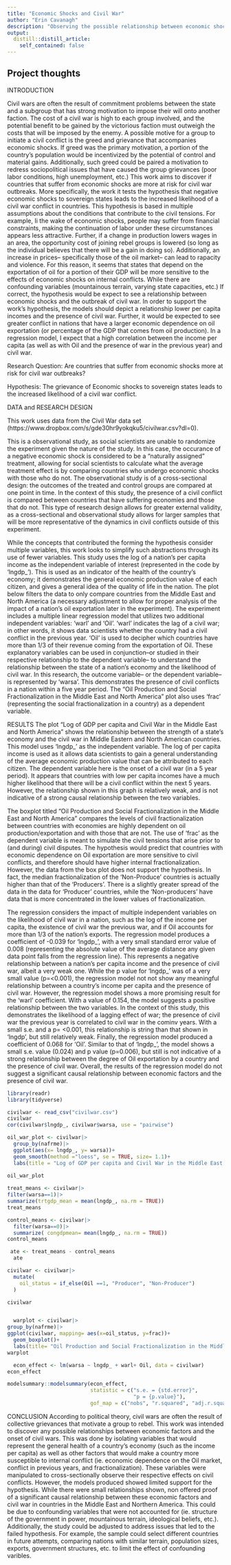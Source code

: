 ```yaml
---
title: "Economic Shocks and Civil War"
author: "Erin Cavanagh"
description: "Observing the possible relationship between economic shocks to a state's oil market and the likelihood of civil war"
output:
  distill::distill_article:
    self_contained: false
---
```




## Project thoughts




INTRODUCTION

  Civil wars are often the result of commitment problems between the state and a subgroup that has strong motivation to impose their will onto another faction. The cost of a civil war is high to each group involved, and the potential benefit to be gained by the victorious faction must outweigh the costs that will be imposed by the enemy. A possible motive for a group to initiate a civil conflict is the greed and grievance that accompanies economic shocks. If greed was the primary motivation, a portion of the country's population would be incentivized by the potential of control and material gains. Additionally, such greed could be paired a motivation to redress sociopolitical issues that have caused the group grievances (poor labor conditions, high unemployment, etc.) This work aims to discover if countries that suffer from economic shocks are more at risk for civil war outbreaks. More specifically, the work it tests the hypothesis that negative economic shocks to sovereign states leads to the increased likelihood of a civil war conflict in countries. 
  This hypothesis is based in multiple assumptions about the conditions that contribute to the civil tensions. For example, Ii the wake of economic shocks, people may suffer from financial constraints, making the continuation of labor under these circumstances appears less attractive. Further, if a change in production lowers wages in an area, the opportunity cost of joining rebel groups is lowered (so long as the individual believes that there will be a gain in doing so). Additionally, an increase in prices– specifically those of the oil market– can lead to rapacity and violence. For this reason, it seems that states that depend on the exportation of oil for a portion of their GDP will be more sensitive to the effects of economic shocks on internal conflicts. While there are confounding variables (mountainous terrain, varying state capacities, etc.) If correct, the hypothesis would be expect to see a relationship between economic shocks and the outbreak of civil war. 
  In order to support the work's hypothesis, the models should depict a relationship lower per capita incomes and the presence of civil war. Further, it would be expected to see greater conflict in nations that have a larger economic dependence on oil exportation (or percentage of the GDP that comes from oil production). In a regression model, I expect that a high correlation between the income per capita (as well as with Oil and the presence of war in the previous year) and civil war.



Research Question: Are countries that suffer from economic shocks more at risk for civil war outbreaks?

Hypothesis: The grievance of Economic shocks to sovereign states leads to the increased likelihood of a civil war conflict. 




DATA and RESEARCH DESIGN

This work uses data from the Civil War data set (https://www.dropbox.com/s/gde30hr9yokqku5/civilwar.csv?dl=0).

This is a observational study, as social scientists are unable to randomize the experiment given the nature of the study. In this case, the occurance of a negative economic shock is considered to be a "naturally assigned" treatment, allowing for social scientists to calculate what the average treatment effect is by comparing countries who undergo economic shocks with those who do not. The observational study is of a cross-sectional design: the outcomes of the treated and control groups are compared at one point in time. In the context of this study, the presence of a civil conflict is compared between countries that have suffering economies and those that do not. This type of research design allows for greater external validity, as a cross-sectional and observational study allows for larger samples that will be more representative of the dynamics in civil conflicts outside of this experiment.

While the concepts that contributed the forming the hypothesis consider multiple variables, this work looks to simplify such abstractions through its use of fewer variables. This study uses the log of a nation's per capita income as the  independent variable of interest (represented in the code by 'lngdp_'). This is used as an indicator of the health of the country's economy; it demonstrates the general economic production value of each citizen, and gives a general idea of the quality of life in the nation. The plot below filters the data to only compare countries from the Middle East and North America (a necessary adjustment to allow for proper analysis of the impact of a nation's oil exportation later in the experiment). The experiment includes a multiple linear regression model that utilizes two additional independent variables: 'warl' and 'Oil'. 'warl' indicates the lag of a civil war; in other words, it shows data scientists whether the country had a civil conflict in the previous year. 'Oil' is used to decipher which countries have more than 1/3 of their revenue coming from the exportation of Oil. These explanatory variables can be used in conjunction--or studied in their respective relationship to the dependent variable-- to understand the relationship between the state of a nation's economy and the likelihood of civil war. In this research, the outcome variable-- or the dependent variable-- is represented by 'warsa'. This demonstrates the presence of civil conflicts in a nation within a five year period. The "Oil Production and Social Fractionalization in the Middle East and North America" plot also uses 'frac' (representing the social fractionalization in a country) as a dependent variable. 



RESULTS
The plot "Log of GDP per capita and Civil War in the Middle East and North America" shows the relationship between the strength of a state's economy and the civil war in Middle Eastern and North American countries. This model uses 'lngdp_' as the independent variable. The log of per capita income is used as it allows data scientists to gain a general understanding of the average economic production value that can be attributed to each citizen. The dependent variable here is the onset of a civil war (in a 5 year period). It appears that countries with low per capita incomes have a much higher likelihood that there will be a civil conflict within the next 5 years. However, the relationship shown in this graph is relatively weak, and is not indicative of a strong causal relationship between the two variables. 

The boxplot titled "Oil Production and Social Fractionalization in the Middle East and North America" compares the levels of civil fractionalization between countries with economies are highly dependent on oil production/exportation and with those that are not. The use of 'frac' as the dependent variable is meant to simulate the civil tensions that arise prior to (and during) civil disputes. The hypothesis would predict that countries with economic dependence on Oil exportation are more sensitive to civil conflicts, and therefore should have higher internal fractionalization. However, the data from the box plot does not support the hypothesis. In fact, the median fractionalization of the 'Non-Produce' countries is actually higher than that of the 'Producers'. There is a slightly greater spread of the data in the data for 'Producer' countries, while the 'Non-producers' have data that is more concentrated in the lower values of fractionalization.  

The regression considers the impact of multiple independent variables on the likelihood of civil war in a nation, such as the log of the income per capita, the existence of civil war the previous war, and if Oil accounts for more than 1/3 of the nation's exports. The regression model produces a coefficient of -0.039 for 'lngdp_', with a very small standard error value of 0.008 (representing the absolute value of the average distance any given data point falls from the regression line). This represents a negative relationship between a nation's per capita income and the presence of civil war, albeit a very weak one. While the p value for 'lngdp_' was of a very small value (p=<0.001), the regression model not not show any meaningful relationship between a country's income per capita and the presence of civil war. However, the regression model shows a more promising result for the 'warl' coefficient. With a value of 0.154, the model suggests a positive relationship between the two variables. In the context of this study, this demonstrates the likelihood of a lagging effect of war; the presence of civil war the previous year is correlated to civil war in the cominv years. With a small s.e. and a p= <0.001, this relationship is string than that shown in 'lngdp', but still relatively weak. Finally, the regression model produced a coefficient of 0.068 for 'Oil'. Similar to that of 'lngdp_', the model shows a small s.e. value (0.024) and p value (p=0.006), but still is not indicative of a strong relationship between the degree of Oil exportation by a country and the presence of civil war. Overall, the results of the regression model do not suggest a significant causal relationship between economic factors and the presence of civil war.




 
```r
library(readr)
library(tidyverse)

civilwar <- read_csv("civilwar.csv")
civilwar
cor(civilwar$lngdp_, civilwar$warsa, use = "pairwise")

oil_war_plot <- civilwar|>
  group_by(nafrme)|>
  ggplot(aes(x= lngdp_, y= warsa))+
  geom_smooth(method ="loess", se = TRUE, size= 1.1)+
  labs(title = "Log of GDP per capita and Civil War in the Middle East and North America", x= "Log per capita Income", y ="Onset of Civil War (in 5 year period)")

oil_war_plot
   
treat_means <- civilwar|>
filter(warsa==1)|>
summarize(trtgdp_mean = mean(lngdp_, na.rm = TRUE))
treat_means

control_means <- civilwar|>
  filter(warsa==0)|>
  summarize( congdpmean= mean(lngdp_, na.rm = TRUE))
control_means

 ate <- treat_means - control_means
  ate

```






```r

civilwar <- civilwar|>
  mutate(
    oil_status = if_else(Oil ==1, "Producer", "Non-Producer")
  )

civilwar


  warplot <- civilwar|>
group_by(nafrme)|>
ggplot(civilwar, mapping= aes(x=oil_status, y=frac))+
  geom_boxplot()+
  labs(title= "Oil Production and Social Fractionalization in the Middle East and North America", x= "Country as an High Producer of Oil (accounts for >1/3 of its exports)", y = "Social Fractionalization")
warplot
```


```r

  econ_effect <- lm(warsa ~ lngdp_ + warl+ Oil, data = civilwar)
econ_effect

modelsummary::modelsummary(econ_effect,
                           statistic = c("s.e. = {std.error}", 
                                         "p = {p.value}"),
                           gof_map = c("nobs", "r.squared", "adj.r.squared"))
```



CONCLUSION
According to political theory, civil wars are often the result of collective grievances that motivate a group to rebel. This work was intended to discover any possible relationships between economic factors and the onset of civil wars. This was done by isolating variables that would represent the general health of a country's economy (such as the income per capita) as well as other factors that would make a country more susceptible to internal conflict (ie. economic dependence on the Oil market, conflict in previous years, and fractionalization). These variables were manipulated to cross-sectionally observe their respective effects on civil conflicts. However, the models produced showed limited support for the hypothesis. While there were small relationships shown, non offered proof of a significant causal relationship between these economic factors and civil war in countries in the Middle East and Northern America. This could be due to confounding variables that were not accounted for (ie. structure of the government in power, mountainous terrain, ideological beliefs, etc.). Additionally, the study could be adjusted to address issues that led to the failed hypothesis. For example, the sample could select different countries in future attempts, comparing nations with similar terrain, population sizes, exports, government structures, etc. to limit the effect of confounding varibles. 


